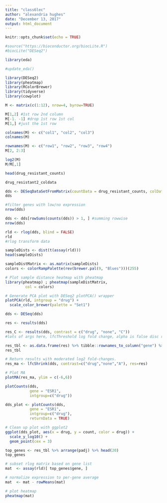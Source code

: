 ---
title: "class6lec"
author: "alexandria hughes"
date: "December 13, 2017"
output: html_document
---

```{r setup, include=FALSE}
knitr::opts_chunk$set(echo = TRUE)
```

```{r}
#source("https://bioconductor.org/biocLite.R")
#biocLite("DESeq2")

library(eda)

#update_eda()

library(DESeq2)
library(pheatmap)
library(RColorBrewer)
library(tidyverse)
library(cowplot)
```

```{r}
M <- matrix(c(1:12), nrow=4, byrow=TRUE)

M[1,2] #1st row 2nd column
M[-1. -1] #drop 1st row 1st col
M[1,] #just the 1st row

colnames(M) <- c("col1", "col2", "col3")
colnames(M)

rownames(M) <- c("row1", "row2", "row3", "row4")
M[2, 2:3]
```

```{r}
log2(M)
M/M[,1]
```

```{r}
head(drug_resistant_counts)
```

```{r}
drug_resistant2_coldata
```

```{r}
dds <- DESeqDataSetFromMatrix(countData = drug_resistant_counts, colData = drug_resistant_coldata, design = ~drug)
dds
```

```{r}
#filter genes with low/no expression
nrow(dds)

dds <- dds[rowSums(counts(dds)) > 1, ] #summing rowwise
nrow(dds)

```

```{r} 
rld <- rlog(dds, blind = FALSE)
rld
#rlog transform data
```

```{r}
sampleDists <- dist(t(assay(rld)))
head(sampleDists)
```

```{r}
sampleDistMatrix <- as.matrix(sampleDists)
colors <- colorRampPalette(rev(brewer.pal(9, "Blues")))(255)

# Plot sample distance heatmap with pheatmap
library(pheatmap) ; pheatmap(sampleDistMatrix,
         col = colors)
```
```{r}
# Generate PCA plot with DESeq2 plotPCA() wrapper
plotPCA(rld, intgroup = "drug") +
  scale_color_brewer(palette = "Set1")
```
```{r}
dds <- DESeq(dds)

res <- results(dds)
```
```{r}
res_C <- results(dds, contrast = c("drug", "none", "C"))
#lots of args here, lfcThreshold log fold change, alpha is false disc rate p<some value
```

```{r}
res_tbl <- as.data.frame(res) %>% tibble::rownames_to_column("gene") %>% as.tibble()
res_tbl
```

```{r}
# Return results with moderated log2 fold-changes.
res_ma <- lfcShrink(dds, contrast=c("drug","none","A"), res=res)

# Plot MA
plotMA(res_ma, ylim = c(-6,6))
```

```{r}
plotCounts(dds,
           gene = "ESR1",
           intgroup=c("drug"))
```

```{r}
dds_plot <- plotCounts(dds,
           gene = "ESR1",
           intgroup=c("drug"),
           returnData = TRUE)

# Clean up plot with ggplot2
ggplot(dds_plot, aes(x = drug, y = count, color = drug)) +
  scale_y_log10() +
  geom_point(cex = 3)
```

```{r}
top_genes <- res_tbl %>% arrange(padj) %>% head(20)
top_genes
```

```{r}
# subset rlog matrix based on gene list
mat  <- assay(rld)[ top_genes$gene, ]
```

```{r}
# normalize expression to per-gene average
mat  <- mat - rowMeans(mat)

# plot heatmap
pheatmap(mat)
```

